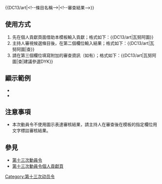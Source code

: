 <noinclude>{{template doc page viewed directly}}</noinclude>
<nowiki>{{DC13/art|<!--條目名稱-->|<!--審查結果-->}}</nowiki>
==使用方式==
#先在個人貢獻頁面借助本模板輸入貢獻；格式如下：<nowiki>{{DC13/art|瓦努阿圖}}</nowiki>
#主持人審視候選條目後，在第二個欄位輸入結果；格式如下：<nowiki>{{DC13/art|瓦努阿圖|查}}</nowiki>
#請在第三個欄位填寫附加的審查資訊（如有）；格式如下：<nowiki>{{DC13/art|瓦努阿圖|查|建議參選DYK}}</nowiki>

==顯示範例==
*{{DC13/art|香港優秀社工選舉}}
*{{DC13/art|香港優秀社工選舉|查|建議參選DYK}}

==注意事項==
*本次動員令不使用圖示表達審核結果，請主持人在審查後在模板的指定欄位用文字標註審核結果。
==參見==
*[[WP:DC13|第十三次動員令]]
*[[WP:动员令/第十三次动员令/个人贡献|第十三次動員令個人貢獻頁]]
<includeonly>
<!-- 本行下加入模板的分類 -->
[[Category:第十三次动员令]]
<!-- 本行下加入模板的跨語言鏈接 -->

</includeonly>